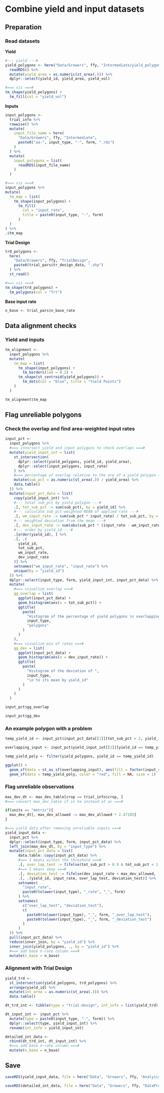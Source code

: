 # Combine yield and input datasets

## Preparation

### Read datasets

**Yield**

```r
#--- yield ---#
yield_polygons <- here("Data/Growers", ffy, "Intermediate/yield_polygons.rds") %>% 
  readRDS() %>%
  mutate(yield_area = as.numeric(st_area(.))) %>% 
  dplyr::select(yield_id, yield_area, yield_vol)

#=== vis ===#
tm_shape(yield_polygons) +
  tm_fill(col = "yield_vol")

```

**Inputs**

```r

input_polygons <- 
  trial_info %>% 
  rowwise() %>% 
  mutate(
    input_file_name = here(
      "Data/Growers", ffy, "Intermediate", 
      paste0("aa-", input_type, "-", form, ".rds")
    )
  ) %>% 
  mutate(
    input_polygons = list(
      readRDS(input_file_name)
    )
  ) 

#=== vis ===#
input_polygons %>% 
mutate(
  tm_map = list(
    tm_shape(input_polygons) +
      tm_fill(
        col = "input_rate", 
        title = paste0(input_type, "-", form)
      )
  )
) %>% 
.$tm_map

``` 

**Trial Design**

```r
trd_polygons <- 
  here(
    "Data/Growers", ffy, "TrialDesign",
    paste0(trial_pars$tr_design_data, ".shp")
  ) %>% 
  st_read() 

#=== vis ===#
tm_shape(trd_polygons) +
  tm_polygons(col = "Trt")

```

**Base input rate**

```r
n_base <- trial_pars$n_base_rate
```

## Data alignment checks

### Yield and inputs

```r
tm_alignment <- 
  input_polygons %>% 
  mutate(
    tm_map = list(
      tm_shape(input_polygons) +
        tm_borders(lwd = 0.2) +
      tm_shape(st_centroid(yield_polygons)) +
        tm_dots(col = "blue", title = "Yield Points")
    )
  )

tm_alignment$tm_map 

```

## Flag unreliable polygons

### Check the overlap and find area-weighted input rates

```r

input_pct <- 
  input_polygons %>% 
  #=== intersect yield and input polygons to check overlaps ===#
  mutate(yield_input_int = list(
    st_intersection(
      dplyr::select(yield_polygons, yield_id, yield_area),
      dplyr::select(input_polygons, input_rate)
    ) %>% 
    #=== percentage of overlap relative to the are of a yield polygon ===#
    mutate(sub_pct = as.numeric(st_area(.)) / yield_area) %>%
    data.table()
  )) %>% 
  mutate(input_pct_data = list(
    copy(yield_input_int) %>%
    #--- total sub_pct by yield polygon ---#
    .[, tot_sub_pct := sum(sub_pct), by = yield_id] %>%
    #--- calculate sub_pct-weighted MEAN of applied rate ---#
    .[, wm_input_rate := sum(sub_pct * input_rate) / tot_sub_pct, by = yield_id] %>%
    #--- weighted deviation from the mean ---#
    .[, dev_input_rate := sum(abs(sub_pct * (input_rate - wm_input_rate) / tot_sub_pct)), by = yield_id] %>%
    #--- order by yield_id ---#
    .[order(yield_id), ] %>%
    .[, .(
      yield_id,
      tot_sub_pct,
      wm_input_rate,
      dev_input_rate
    )] %>%
    setnames("wm_input_rate", "input_rate") %>%
    unique(by = "yield_id") 
  )) %>% 
  dplyr::select(input_type, form, yield_input_int, input_pct_data) %>% 
  mutate(
    #=== visualize overlap ===#
    gg_overlap = list(
      ggplot(input_pct_data) +
      geom_histogram(aes(x = tot_sub_pct)) +
      ggtitle(
        paste(
          "Histogram of the percentage of yield polygons \n overlapping with", 
          input_type, 
          "polygons"
        )
      )     
    ),
    #=== visualize mix of rates ===#
    gg_dev = list(
      ggplot(input_pct_data) +
      geom_histogram(aes(x = dev_input_rate)) +
      ggtitle(
        paste(
          "Histogram of the deviation of ",
          input_type, 
          "\n to its mean by yield_id"
        )
      )     
    )
  )

```

```r
input_pct$gg_overlap

input_pct$gg_dev
```

### An example polygon with a problem

```r
temp_yield_id <- input_pct$input_pct_data[[1]][tot_sub_pct > 2, yield_id][1] 

overlapping_input <- input_pct$yield_input_int[[1]][yield_id == temp_yield_id] 

temp_yield_poly <- filter(yield_polygons, yield_id == temp_yield_id)

ggplot() +
  geom_sf(data = st_as_sf(overlapping_input), aes(fill = factor(input_rate)), alpha = 0.5) +
  geom_sf(data = temp_yield_poly, color = "red", fill = NA, size = 1)

```

### Flag unreliable observations

```r
max_dev_dt <- max_dev_table[crop == trial_info$crop, ]
#=== convert max_dev_table if in ha instead of ac ===#

if(units == "metric"){
  max_dev_dt[, max_dev_allowed := max_dev_allowed * 2.47105] 
}

#=== yield data after removing unreliable inputs ===#
yield_input_data <- 
  input_pct %>% 
  dplyr::select(input_type, form, input_pct_data) %>% 
  left_join(max_dev_dt, by = "input_type") %>% 
  mutate(input_pct_data = list(
      data.table::copy(input_pct_data) %>% 
      #=== 1 means within the threshold ===#
      .[, over_lap_test := fifelse(tot_sub_pct > 0.9 & tot_sub_pct < 1.1, 1, 0)] %>% 
      #=== 1 means okay ===#
      .[, deviation_test := fifelse(dev_input_rate < max_dev_allowed, 1, 0)] %>% 
      .[, .(yield_id, input_rate, over_lap_test, deviation_test)] %>% 
      setnames(
        "input_rate",
        paste0(tolower(input_type), "_rate", "_", form)
      ) %>% 
      setnames(
        c("over_lap_test", "deviation_test"),
        c(
          paste0(tolower(input_type), "_", form, "_over_lap_test"),
          paste0(tolower(input_type), "_", form, "_deviation_test")
        )
      )
  )) %>% 
  pull(input_pct_data) %>% 
  reduce(inner_join, by = "yield_id") %>% 
  inner_join(yield_polygons, ., by = "yield_id") %>% 
  #=== add base n-rate column ===#
  mutate(n_base = n_base) 

```

### Alignment with Trial Design

```r
yield_trd <- 
  st_intersection(yield_polygons, trd_polygons) %>% 
  arrange(yield_id) %>% 
  mutate(int_area = as.numeric(st_area(.))) %>% 
  data.table()  

dt_trd_int <- tibble(type = "trial-design", int_info = list(yield_trd))

dt_input_int <- input_pct %>% 
  mutate(type = paste0(input_type, "-", form)) %>% 
  dplyr::select(type, yield_input_int) %>% 
  rename(int_info = yield_input_int)

detailed_int_data <- 
  rbind(dt_trd_int, dt_input_int) %>% 
  #=== add base n-rate column ===#
  mutate(n_base = n_base)

```

## Save

```r
saveRDS(yield_input_data, file = here("Data", "Growers", ffy, "Analysis-Ready/analysis_data.rds"))

saveRDS(detailed_int_data, file = here("Data", "Growers", ffy, "DataProcessingReport/detailed_intersection_info.rds"))
```


